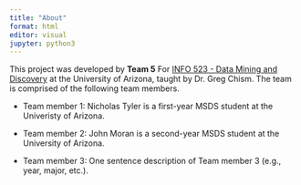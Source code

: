 ```yaml
---
title: "About"
format: html
editor: visual
jupyter: python3
---
```


This project was developed by **Team 5** For [INFO 523 - Data Mining and Discovery](https://datamineaz.org/) at the University of Arizona, taught by Dr. Greg Chism. The team is comprised of the following team members.

-   Team member 1: Nicholas Tyler is a first-year MSDS student at the Univeristy of Arizona.

-   Team member 2: John Moran is a second-year MSDS student at the University of Arizona.

-   Team member 3: One sentence description of Team member 3 (e.g., year, major, etc.).


